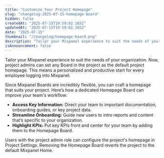 ```yaml
---
title: "Customize Your Project Homepage"
slug: "changelog-2025-07-15-homepage-board"
hidden: false
createdAt: "2025-07-15T19:59:02.165Z"
updatedAt: "2025-07-15T19:59:02.165Z"
date: "2025-07-15"
thumbnail: "/changelog/homepage-board.png"
description: "Tailor your Mixpanel experience to suit the needs of your organization. Now, project admins can set any Board in the project as the default project homepage."
isAnnouncement: false
---
```


<ChangelogPostHeader
  date="2025-07-15"
  image="/changelog/homepage-board.png"
  title="Customize Your Project Homepage"
/>

Tailor your Mixpanel experience to suit the needs of your organization. Now, project admins can set any Board in the project as the default project homepage. This means a personalized and productive start for every employee logging into Mixpanel. 

Since Mixpanel Boards are incredibly flexible, you can craft a homepage that suits your project. Here’s how a dedicated Homepage Board can improve your team's workflow:

- **Access Key Information:** Direct your team to important documentation, onboarding guides, or key project data.
- **Streamline Onboarding:** Guide new users to intro reports and content that’s specific to your organization.
- **Highlight KPIs:** Put key KPIs front and center for your team by adding them to the Homepage Board.


Users with the project admin role can configure the project's homepage in Project Settings. Removing the Homepage Board reverts the project to the default Mixpanel Home.

